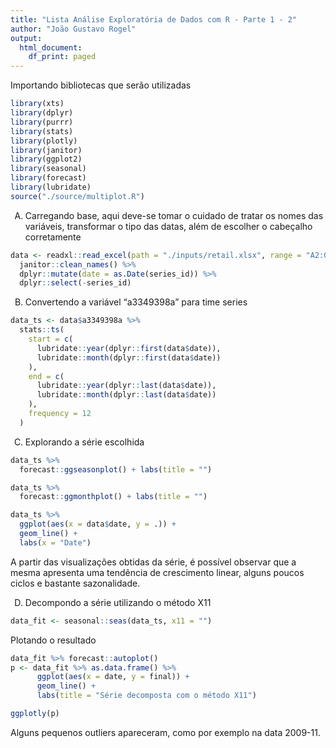 ```yaml
---
title: "Lista Análise Exploratória de Dados com R - Parte 1 - 2"
author: "João Gustavo Rogel"
output:
  html_document:
    df_print: paged
---
```



Importando bibliotecas que serão utilizadas

```r
library(xts)
library(dplyr)
library(purrr)
library(stats)
library(plotly)
library(janitor)
library(ggplot2)
library(seasonal)
library(forecast)
library(lubridate)
source("./source/multiplot.R")
```

(A) Carregando base, aqui deve-se tomar o cuidado de tratar os nomes das variáveis, transformar o tipo das datas, além de escolher o cabeçalho corretamente

```r
data <- readxl::read_excel(path = "./inputs/retail.xlsx", range = "A2:GH383") %>% 
  janitor::clean_names() %>% 
  dplyr::mutate(date = as.Date(series_id)) %>%
  dplyr::select(-series_id)
```

(B) Convertendo a variável "a3349398a" para time series

```r
data_ts <- data$a3349398a %>% 
  stats::ts(
    start = c(
      lubridate::year(dplyr::first(data$date)),
      lubridate::month(dplyr::first(data$date))
    ),
    end = c(
      lubridate::year(dplyr::last(data$date)),
      lubridate::month(dplyr::last(data$date))
    ),
    frequency = 12
  )
```

(C) Explorando a série escolhida

```r
data_ts %>% 
  forecast::ggseasonplot() + labs(title = "")

data_ts %>% 
  forecast::ggmonthplot() + labs(title = "")

data_ts %>% 
  ggplot(aes(x = data$date, y = .)) + 
  geom_line() +
  labs(x = "Date")

```

A partir das visualizações obtidas da série, é possível observar que a mesma apresenta uma tendência de crescimento linear, alguns poucos ciclos e bastante sazonalidade.

(D) Decompondo a série utilizando o método X11

```r
data_fit <- seasonal::seas(data_ts, x11 = "")
```

Plotando o resultado
```r
data_fit %>% forecast::autoplot()
p <- data_fit %>% as.data.frame() %>% 
      ggplot(aes(x = date, y = final)) + 
      geom_line() +
      labs(title = "Série decomposta com o método X11")

ggplotly(p)

```

Alguns pequenos outliers apareceram, como por exemplo na data 2009-11.

